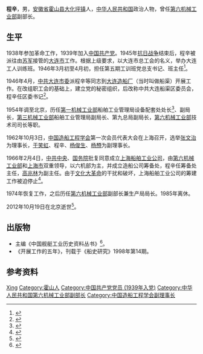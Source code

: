 {{Infobox officeholder
| 姓名     = 程辛
| 性别     =
| 别名     = 程希皙
| 职务     = [[中华人民共和国第六机械工业部|中华人民共和国第六机械工业部]]副部长
| 就任日期 = 1979年1月
| 卸任日期 = 1982年5月
| 前任     =
| 继任     =
| 出生日期 = 1920年4月20日
| 出生地点 = [[安徽省|安徽省]][[霍山县|霍山县]][[大化坪镇|大化坪镇]]
| 逝世日期 = {{Dda|2012|10|19|1920|4|20}}
| 逝世地点 = [[北京市|北京市]]
| 民族     = [[汉族|汉族]]
| 籍贯     =
| 职业     = [[政治人物|政治人物]]
| 政党     = [[中国共产党|中国共产党]]
| 经历     = 
}}
'''程辛'''{{BD|1920年|4月20日|2012年|10月19日|catIdx=Cheng}}，男，[[安徽省|安徽省]][[霍山县|霍山县]][[大化坪镇|大化坪镇]]人，[[中华人民共和国|中华人民共和国]]政治人物，曾任[[中华人民共和国第六机械工业部|第六机械工业部]]副部长。
==生平==
1938年参加革命工作，1939年加入[[中国共产党|中国共产党]]。1945年[[抗日战争|抗日战争]]结束后，程辛被派往由[[苏联红军|苏军]]接管的[[大连市|大连市]]工作。根据上级要求，以大连市总工会的名义，举办大连工人训练班。1946年3月初至4月初，担任第五期工训班党总支书记、班主任<ref>{{cite web |title=忆大连工人训练班 |url=http://www.da.dl.gov.cn/html/DangShiTianDiXueHaoDangShiXinZhongGuoShi/30c5665b61b64dc480530b96ccdccb66.html |publisher=大连档案史志网 |archiveurl=https://web.archive.org/web/20201216065635/http://www.da.dl.gov.cn/html/DangShiTianDiXueHaoDangShiXinZhongGuoShi/30c5665b61b64dc480530b96ccdccb66.html |archivedate=2020-12-16 |date=2019-12-24}}</ref>。

1946年4月，[[中共大连市委|中共大连市委]]派程辛等同志到[[大连造船厂|大连造船厂]]（当时叫做船渠）开展工作。在改组职工会的基础上，建立党的秘密组织，后改称中共大连船渠区委员会，程辛任区委书记<ref>{{cite book |editor=中国舰艇工业历史资料丛书编辑部 |title=中国近代舰艇工业史料集 |date=1994 |publisher=[[上海人民出版社|上海人民出版社]] |isbn=7208018588 |page=876}}</ref>。

1954年调至北京，历任[[中华人民共和国第一机械工业部|第一机械工业部]]船舶工业管理局设备配套处处长<ref>{{cite journal |author1=王荣生 |title=激励、扶助、忘不了的嘱咐 深切怀念程望同志 |journal=船舶与海洋工程 |date=2016 |volume=32 |issue=3 |page=2}}</ref>、副局长，[[中华人民共和国第三机械工业部|第三机械工业部]]船舶工业管理局副局长、第九总局副局长，[[中华人民共和国第六机械工业部|第六机械工业部]]技术司司长等职。

1962年10月3日，[[中国造船工程学会|中国造船工程学会]]第一次会员代表大会在上海召开，选举[[张文治_(1906年)|张文治]]为理事长，[[于笑虹|于笑虹]]、程辛、[[杨俊生_(1890年)|杨俊生]]、[[杨槱|杨槱]]为副理事长。

1966年2月4日，[[中共中央|中共中央]]、[[中华人民共和国国务院|国务院]]批复同意成立[[上海船舶工业公司|上海船舶工业公司]]，由[[中华人民共和国第六机械工业部|第六机械工业部]]和[[上海市|上海市]]双重领导，以六机部为主，并成立造船公司筹备处，程辛任筹备处主任，[[高兆林|高兆林]]为副主任。由于[[文化大革命|文化大革命]]的干扰和破坏，上海船舶工业公司的筹建工作被迫停止<ref>{{cite book |author=王树春 |title=上海船舶工业志 |date=1999 |publisher=上海社会科学院出版社 |isbn=9787806186909}}</ref>。

1974年恢复工作，之后历任[[中华人民共和国第六机械工业部|第六机械工业部]]副部长兼生产局局长。1985年离休。

2012年10月19日在北京逝世<ref>{{cite web |title=程辛同志逝世 |url=http://www.xinhuanet.com/politics/2012-11/07/c_113632790.htm |publisher=[[新华网|新华网]] |date=2012-11-07}}</ref>。
==出版物==
*主编《中国舰艇工业历史资料丛书》<ref>{{cite web |title=少将：勿忘甲午国耻 中国造船业需奋发图强 |url=https://mil.huanqiu.com/article/9CaKrnJFnlg |publisher=环球网 |date=2014-08-04}}</ref>。
*《开展工作的五年》，刊载于《船史研究》1998年第14期。
==参考资料==
{{reflist}}
{{Authority control}}
{{DEFAULTSORT:Cheng}}
[[Category:程姓|Xing]]
[[Category:霍山人|Category:霍山人]]
[[Category:中国共产党党员_(1939年入党)|Category:中国共产党党员 (1939年入党)]]
[[Category:中华人民共和国第六机械工业部副部长|Category:中华人民共和国第六机械工业部副部长]]
[[Category:中国造船工程学会副理事长|Category:中国造船工程学会副理事长]]